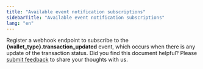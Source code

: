 ```yaml
---
title: "Available event notification subscriptions"
sidebarTitle: "Available event notification subscriptions"
lang: "en"
---
```


Register a webhook endpoint to subscribe to the **\{wallet_type\}.transaction_updated** event, which occurs when there is any update of the transaction status.
<Tip>Did you find this document helpful? Please [submit feedback](https://forms.zohopublic.com/cobo/form/DocumentFeedbackForm/formperma/QvLOhxJv1_JMsJ-1dleZ8Itb_7rzN-LtgvsDdxosoVI?referrername=manuals) to share your thoughts with us.</Tip>